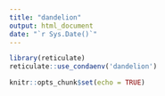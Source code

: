 ```yaml
---
title: "dandelion"
output: html_document
date: "`r Sys.Date()`"
---
```


```r
library(reticulate)
reticulate::use_condaenv('dandelion')

knitr::opts_chunk$set(echo = TRUE)
```

